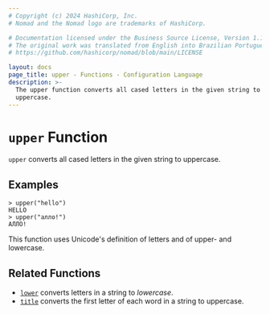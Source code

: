 ```yaml
---
# Copyright (c) 2024 HashiCorp, Inc.
# Nomad and the Nomad logo are trademarks of HashiCorp.

# Documentation licensed under the Business Source License, Version 1.1.
# The original work was translated from English into Brazilian Portuguese.
# https://github.com/hashicorp/nomad/blob/main/LICENSE

layout: docs
page_title: upper - Functions - Configuration Language
description: >-
  The upper function converts all cased letters in the given string to
  uppercase.
---
```


# `upper` Function

`upper` converts all cased letters in the given string to uppercase.

## Examples

```shell-session
> upper("hello")
HELLO
> upper("алло!")
АЛЛО!
```

This function uses Unicode's definition of letters and of upper- and lowercase.

## Related Functions

- [`lower`](/nomad/docs/reference/hcl2/functions/string/lower) converts letters in a string to _lowercase_.
- [`title`](/nomad/docs/reference/hcl2/functions/string/title) converts the first letter of each word in a string to uppercase.

